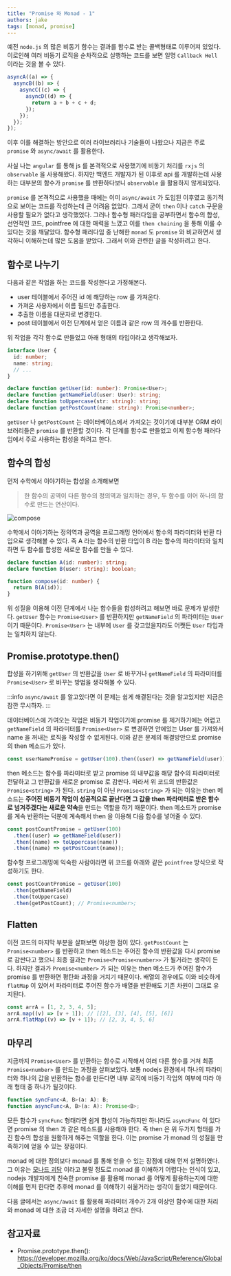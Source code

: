 ```yaml
---
title: "Promise 와 Monad - 1"
authors: jake
tags: [monad, promise]
---
```


예전 `node.js` 의 많은 비동기 함수는 결과를 함수로 받는 콜백형태로 이루어져 있었다.
이로인해 여러 비동기 로직을 순차적으로 실행하는 코드를 보면 일명 `Callback Hell` 이라는 것을 볼 수 있다.

```js
asyncA((a) => {
  asyncB((b) => {
    asyncC((c) => {
      asyncD((d) => {
        return a + b + c + d;
      });
    });
  });
});
```

이후 이를 해결하는 방안으로 여러 라이브러리나 기술들이 나왔으나 지금은 주로 `promise` 와 `async/await` 를 활용한다.

사실 나는 `angular` 를 통해 js 를 본격적으로 사용했기에 비동기 처리를 `rxjs` 의 `observable` 을 사용해왔다.
하지만 백엔드 개발자가 된 이후로 api 를 개발하는데 사용하는 대부분의 함수가 `promise` 를 반환하다보니 `observable` 을 활용하지 않게되었다.

`promise` 를 본격적으로 사용했을 때에는 이미 `async/await` 가 도입된 이후였고 동기적으로 보이는 코드를 작성하는데 큰 어려움 없었다.
그래서 굳이 `then` 이나 `catch` 구문을 사용할 필요가 없다고 생각했었다.
그러나 함수형 패러다임을 공부하면서 함수의 합성, 선언적인 코드, pointfree 에 대한 매력을 느꼈고 이를 `then chaining` 을 통해 이룰 수 있다는 것을 깨달았다.
함수형 패러다임 중 난해한 `monad` 도 `promise` 와 비교하면서 생각하니 이해하는데 많은 도움을 받았다.
그래서 이와 관련한 글을 작성하려고 한다.

<!--truncate-->

## 함수로 나누기

다음과 같은 작업을 하는 코드를 작성한다고 가정해본다.

- user 테이블에서 주어진 id 에 해당하는 row 를 가져온다.
- 가져온 사용자에서 이름 필드만 추출한다.
- 추출한 이름을 대문자로 변경한다.
- post 테이블에서 이전 단계에서 얻은 이름과 같은 row 의 개수를 반환한다.

위 작업을 각각 함수로 만들었고 아래 형태의 타입이라고 생각해보자.

```typescript
interface User {
  id: number;
  name: string;
  // ...
}

declare function getUser(id: number): Promise<User>;
declare function getNameField(user: User): string;
declare function toUppercase(str: string): string;
declare function getPostCount(name: string): Promise<number>;
```

`getUser` 나 `getPostCount` 는 데이터베이스에서 가져오는 것이기에 대부분 ORM 라이브러리들은 `promise` 를 반환할 것이다.
각 단계를 함수로 만들었고 이제 함수형 패러다임에서 주로 사용하는 합성을 하려고 한다.

## 함수의 합성

먼저 수학에서 이야기하는 합성을 소개해보면

> 한 함수의 공역이 다른 함수의 정의역과 일치하는 경우, 두 함수를 이어 하나의 함수로 만드는 연산이다.

![compose](./compose.png)

수학에서 이야기하는 정의역과 공역을 프로그래밍 언어에서 함수의 파라미터와 반환 타입으로 생각해볼 수 있다.
즉 A 라는 함수의 반환 타입이 B 라는 함수의 파라미터와 일치하면 두 함수를 합성한 새로운 함수를 만들 수 있다.

```typescript
declare function A(id: number): string;
declare function B(user: string): boolean;

function compose(id: number) {
  return B(A(id));
}
```

위 성질을 이용해 이전 단계에서 나눈 함수들을 합성하려고 해보면 바로 문제가 발생한다.
`getUser` 함수는 `Promise<User>` 를 반환하지만 `getNameField` 의 파라미터는 `User` 이기 때문이다.
`Promise<User>` 는 내부에 `User` 를 갖고있을지라도 어쨋든 `User` 타입과는 일치하지 않는다.

## Promise.prototype.then()

합성을 하기위해 `getUser` 의 반환값을 `User` 로 바꾸거나 `getNameField` 의 파라미터를 `Promise<User>` 로 바꾸는 방법을 생각해볼 수 있다.

:::info
`async/await` 를 알고있다면 이 문제는 쉽게 해결된다는 것을 알고있지만 지금은 잠깐 무시하자.
:::

데이터베이스에 가여오는 작업은 비동기 작업이기에 promise 를 제거하기에는 어렵고
`getNameField` 의 파라미터를 `Promise<User>` 로 변경하면 안에있는 User 를 가져와서 name 을 꺼내는 로직을 작성할 수 없게된다.
이와 같은 문제의 해결방안으로 promise 의 then 메소드가 있다.

```typescript
const userNamePromise = getUser(100).then((user) => getNameField(user)); // Promise<string>;
```

then 메소드는 함수를 파라미터로 받고 promise 의 내부값을 해당 함수의 파라미터로 전달하고 그 반환값을 새로운 promise 로 감싼다.
따라서 위 코드의 반환값은 `Promise<string>` 가 된다.
`string` 이 아닌 `Promise<string>` 가 되는 이유는 then 메소드는 **주어진 비동기 작업이 성공적으로 끝난다면 그 값을 then 파라미터로 받은 함수로 넘겨주겠다는 새로운 약속**을 만드는 역할을 하기 때문이다.
then 메소드가 promise 를 계속 반환하는 덕분에 계속해서 then 을 이용해 다음 함수를 넣어줄 수 있다.

```typescript
const postCountPromise = getUser(100)
  .then((user) => getNameField(user))
  .then((name) => toUppercase(name))
  .then((name) => getPostCount(name));
```

함수형 프로그래밍에 익숙한 사람이라면 위 코드를 아래와 같은 `pointfree` 방식으로 작성하기도 한다.

```typescript
const postCountPromise = getUser(100)
  .then(getNameField)
  .then(toUppercase)
  .then(getPostCount); // Promise<number>;
```

## Flatten

이전 코드의 마지막 부분을 살펴보면 이상한 점이 있다.
`getPostCount` 는 `Promise<number>` 를 반환하고 then 메소드는 주어진 함수의 반환값을 다시 promise 로 감싼다고 했으니 최종 결과는 `Promise<Promise<number>>` 가 될거라는 생각이 든다.
하지만 결과가 `Promise<number>` 가 되는 이유는 then 메소드가 주어진 함수가 promise 를 반환하면 평탄화 과정을 거치기 때문이다.
배열의 경우에도 이와 비슷하게 `flatMap` 이 있어서 파라미터로 주어진 함수가 배열을 반환해도 기존 차원이 그대로 유지된다.

```typescript
const arrA = [1, 2, 3, 4, 5];
arrA.map((v) => [v + 1]); // [[2], [3], [4], [5], [6]]
arrA.flatMap((v) => [v + 1]); // [2, 3, 4, 5, 6]
```

## 마무리

지금까지 `Promise<User>` 를 반환하는 함수로 시작해서 여러 다른 함수를 거쳐 최종 `Promise<number>` 를 만드는 과정을 살펴보았다.
보통 nodejs 환경에서 하나의 파라미터와 하나의 값을 반환하는 함수를 만든다면 내부 로직에 비동기 작업의 여부에 따라 아래 형태 중 하나가 될것이다.

```typescript
function syncFunc<A, B>(a: A): B;
function asyncFunc<A, B>(a: A): Promise<B>;
```

모든 함수가 `syncFunc` 형태라면 쉽게 합성이 가능하지만 하나라도 `asyncFunc` 이 있다면 promise 의 then 과 같은 메소드를 사용해야 한다.
즉 then 은 위 두가지 형태를 가진 함수의 합성을 원활하게 해주는 역할을 한다.
이는 promise 가 monad 의 성질을 만족하기에 얻을 수 있는 장점이다.

monad 에 대한 정의보다 monad 를 통해 얻을 수 있는 장점에 대해 먼저 설명하였다.
그 이유는 [모나드 괴담](https://xtendo.org/ko/monad#143) 이라고 불릴 정도로 monad 를 이해하기 어렵다는 인식이 있고,
nodejs 개발자에게 친숙한 promise 를 활용해 monad 를 어떻게 활용하는지에 대한 이해를 먼저 한다면 추후에 monad 를 이해하기 쉬울거라는 생각이 들었기 때문이다.

다음 글에서는 `async/await` 를 활용해 파라미터 개수가 2개 이상인 함수에 대한 처리와 monad 에 대한 조금 더 자세한 설명을 하려고 한다.

## 참고자료

- Promise.prototype.then(): https://developer.mozilla.org/ko/docs/Web/JavaScript/Reference/Global_Objects/Promise/then
